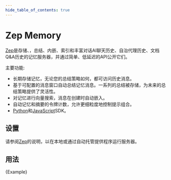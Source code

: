 ```yaml
---
hide_table_of_contents: true
---
```


# Zep Memory

[Zep](https://github.com/getzep/zep)是存储、，总结、内嵌、索引和丰富对话AI聊天历史、自治代理历史、文档Q&A历史的记忆服务器，并通过简单、低延迟的API公开它们。

主要功能:

- 长期存储记忆，无论您的总结策略如何，都可访问历史消息。
- 基于可配置的消息窗口自动总结记忆消息。一系列的总结被存储，为未来的总结策略提供了灵活性。
- 对记忆进行向量搜索，消息在创建时自动嵌入。
- 自动记忆和摘要的令牌计数，允许更细粒度地控制提示组合。
- [Python](https://github.com/getzep/zep-python)和[JavaScript](https://github.com/getzep/zep-js)SDK。

## 设置

请参阅[Zep](https://github.com/getzep/zep)的说明，以在本地或通过自动托管提供程序运行服务器。

## 用法





<CodeBlock language="typescript">{Example}</CodeBlock>

